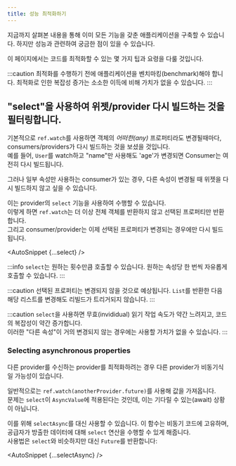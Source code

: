 ```yaml
---
title: 성능 최적화하기
---
```




지금까지 살펴본 내용을 통해 이미 모든 기능을 갖춘 애플리케이션을 구축할 수 있습니다. 
하지만 성능과 관련하여 궁금한 점이 있을 수 있습니다.

이 페이지에서는 코드를 최적화할 수 있는 몇 가지 팁과 요령을 다룰 것입니다.

:::caution
최적화를 수행하기 전에 애플리케이션을 벤치마킹(benchmark)해야 합니다.
최적화로 인한 복잡성 증가는 소소한 이득에 비해 가치가 없을 수 있습니다.
:::

## "select"을 사용하여 위젯/provider 다시 빌드하는 것을 필터링합니다.

기본적으로 `ref.watch`를 사용하면 객체의 _어떠한(any)_ 프로퍼티라도 변경될때마다, consumers/providers가 다시 빌드하는 것을 보셨을 것입니다.  
예를 들어, `User`를 watch하고 "name"만 사용해도 'age'가 변경되면 Consumer는 여전히 다시 빌드됩니다.

그러나 일부 속성만 사용하는 consumer가 있는 경우, 다른 속성이 변경될 때 위젯을 다시 빌드하지 않고 싶을 수 있습니다.

이는 provider의 `select` 기능을 사용하여 수행할 수 있습니다.  
이렇게 하면 `ref.watch`는 더 이상 전체 객체를 반환하지 않고 선택된 프로퍼티만 반환합니다.  
그리고 consumer/provider는 이제 선택된 프로퍼티가 변경되는 경우에만 다시 빌드됩니다.

<AutoSnippet {...select} />

:::info
`select`는 원하는 횟수만큼 호출할 수 있습니다.
원하는 속성당 한 번씩 자유롭게 호출할 수 있습니다.
:::

:::caution
선택된 프로퍼티는 변경되지 않을 것으로 예상됩니다.
`List`를 반환한 다음 해당 리스트를 변경해도 리빌드가 트리거되지 않습니다.
:::

:::caution
`select`을 사용하면 무효(invididual) 읽기 작업 속도가 약간 느려지고, 코드의 복잡성이 약간 증가합니다.  
이러한 "다른 속성"이 거의 변경되지 않는 경우에는 사용할 가치가 없을 수 있습니다.
:::

### Selecting asynchronous properties

다른 provider를 수신하는 provider를 최적화하려는 경우 다른 provider가 비동기식일 가능성이 있습니다.

일반적으로는 `ref.watch(anotherProvider.future)`를 사용해 값을 가져옵니다.   
문제는 `select`이 `AsyncValue`에 적용된다는 것인데, 이는 기다릴 수 있는(await) 상황이 아닙니다.

이를 위해 `selectAsync`를 대신 사용할 수 있습니다. 
이 함수는 비동기 코드에 고유하며, 공급자가 방출한 데이터에 대해 `select` 연산을 수행할 수 있게 해줍니다.  
사용법은 `select`와 비슷하지만 대신 `Future`를 반환합니다:

<AutoSnippet {...selectAsync} />
